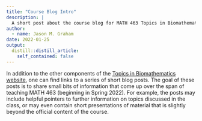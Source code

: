 ```yaml
---
title: "Course Blog Intro"
description: |
  A short post about the course blog for MATH 463 Topics in Biomathematics. 
author:
  - name: Jason M. Graham
date: 2022-01-25
output:
  distill::distill_article:
    self_contained: false
---
```


In addition to the other components of the [Topics in Biomathematics website](https://topicsinbiomath.netlify.app/), one can find links to a series of short blog posts. The goal of these posts is to share small bits of information that come up over the span of teaching MATH 463 (beginning in Spring 2022). For example, the posts may include helpful pointers to further information on topics discussed in the class, or may even contain short presentations of material that is slightly beyond the official content of the course.  


